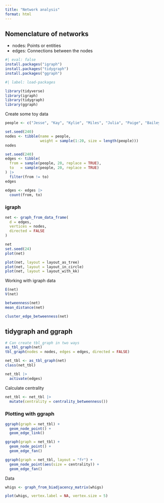 ```yaml
---
title: "Network analysis"
format: html
---
```


## Nomenclature of networks
- nodes: Points or entities
- edges: Connections between the nodes

```r
#| eval: false
install.packages("igraph")
install.packages("tidygraph")
install.packages("ggraph")
```

```r
#| label: load-packages

library(tidyverse)
library(igraph)
library(tidygraph)
library(ggraph)
```

Create some toy data

```r
people <- c("Jesse", "Kay", "Kylie", "Miles", "Julia", "Paige", "Bailey", "Hannah")

set.seed(240)
nodes <- tibble(name = people,
                weight = sample(1:20, size = length(people)))
nodes

set.seed(240)
edges <- tibble(
  from = sample(people, 20, replace = TRUE),
  to   = sample(people, 20, replace = TRUE)
) |> 
  filter(from != to)
edges

edges <- edges |> 
  count(from, to)
```

### igraph

```r
net <- graph_from_data_frame(
  d = edges,
  vertices = nodes,
  directed = FALSE
)

net
set.seed(24)
plot(net)

plot(net, layout = layout_as_tree)
plot(net, layout = layout_in_circle)
plot(net, layout = layout_with_kk)
```

Working with igraph data

```r
E(net)
V(net)

betweenness(net)
mean_distance(net)

cluster_edge_betweenness(net)
```

## tidygraph and ggraph

```r
# Can create tbl_graph in two ways
as_tbl_graph(net)
tbl_graph(nodes = nodes, edges = edges, directed = FALSE)

net_tbl <- as_tbl_graph(net)
class(net_tbl)

net_tbl |> 
  activate(edges)
```

Calculate centrality
```r
net_tbl <- net_tbl |> 
  mutate(centrality = centrality_betweenness())
```

### Plotting with ggraph

```r
ggraph(graph = net_tbl) + 
  geom_node_point() + 
  geom_edge_link()

ggraph(graph = net_tbl) + 
  geom_node_point() + 
  geom_edge_fan()

ggraph(graph = net_tbl, layout = "fr") + 
  geom_node_point(aes(size = centrality)) + 
  geom_edge_fan()
```

Data

```r
whigs <- graph_from_biadjacency_matrix(whigs)

plot(whigs, vertex.label = NA, vertex.size = 5)
```

